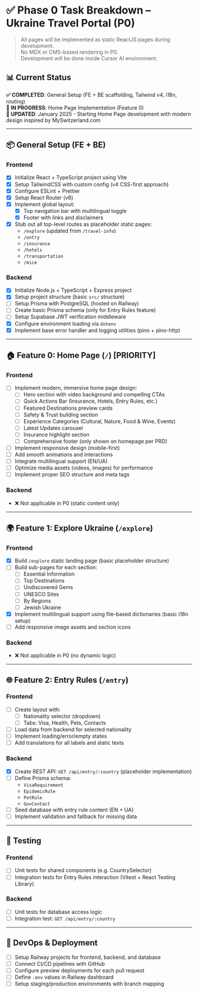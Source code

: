# ✅ Phase 0 Task Breakdown – Ukraine Travel Portal (P0)

> All pages will be implemented as static ReactJS pages during development.  
> No MDX or CMS-based rendering in P0.  
> Development will be done inside Cursor AI environment.

## 📊 Current Status
**✅ COMPLETED**: General Setup (FE + BE scaffolding, Tailwind v4, i18n, routing)  
**🚧 IN PROGRESS**: Home Page Implementation (Feature 0)  
**📅 UPDATED**: January 2025 - Starting Home Page development with modern design inspired by MySwitzerland.com

---

## 📦 General Setup (FE + BE)

### Frontend
- [x] Initialize React + TypeScript project using Vite
- [x] Setup TailwindCSS with custom config (v4 CSS-first approach)
- [x] Configure ESLint + Prettier
- [x] Setup React Router (v6)
- [x] Implement global layout:
  - [x] Top navigation bar with multilingual toggle
  - [x] Footer with links and disclaimers
- [x] Stub out all top-level routes as placeholder static pages:
  - `/explore` (updated from `/travel-info`)
  - `/entry`
  - `/insurance`
  - `/hotels`
  - `/transportation`
  - `/mice`

### Backend
- [x] Initialize Node.js + TypeScript + Express project
- [x] Setup project structure (basic `src/` structure)
- [ ] Setup Prisma with PostgreSQL (hosted on Railway)
- [ ] Create basic Prisma schema (only for Entry Rules feature)
- [ ] Setup Supabase JWT verification middleware
- [x] Configure environment loading via `dotenv`
- [x] Implement base error handler and logging utilities (pino + pino-http)

---

## 🏠 Feature 0: Home Page (`/`) **[PRIORITY]**

### Frontend
- [ ] Implement modern, immersive home page design:
  - [ ] Hero section with video background and compelling CTAs
  - [ ] Quick Actions Bar (Insurance, Hotels, Entry Rules, etc.)
  - [ ] Featured Destinations preview cards
  - [ ] Safety & Trust building section
  - [ ] Experience Categories (Cultural, Nature, Food & Wine, Events)
  - [ ] Latest Updates carousel
  - [ ] Insurance highlight section
  - [ ] Comprehensive footer (only shown on homepage per PRD)
- [ ] Implement responsive design (mobile-first)
- [ ] Add smooth animations and interactions
- [ ] Integrate multilingual support (EN/UA)
- [ ] Optimize media assets (videos, images) for performance
- [ ] Implement proper SEO structure and meta tags

### Backend
- ❌ Not applicable in P0 (static content only)

---

## 🌍 Feature 1: Explore Ukraine (`/explore`)

### Frontend
- [x] Build `/explore` static landing page (basic placeholder structure)
- [ ] Build sub-pages for each section:
  - [ ] Essential Information
  - [ ] Top Destinations
  - [ ] Undiscovered Gems
  - [ ] UNESCO Sites
  - [ ] By Regions
  - [ ] Jewish Ukraine
- [x] Implement multilingual support using file-based dictionaries (basic i18n setup)
- [ ] Add responsive image assets and section icons

### Backend
- ❌ Not applicable in P0 (no dynamic logic)

---

## 🌐 Feature 2: Entry Rules (`/entry`)

### Frontend
- [ ] Create layout with:
  - [ ] Nationality selector (dropdown)
  - [ ] Tabs: Visa, Health, Pets, Contacts
- [ ] Load data from backend for selected nationality
- [ ] Implement loading/error/empty states
- [ ] Add translations for all labels and static texts

### Backend
- [x] Create REST API: `GET /api/entry/:country` (placeholder implementation)
- [ ] Define Prisma schema:
  - `VisaRequirement`
  - `EpidemicRule`
  - `PetRule`
  - `GovContact`
- [ ] Seed database with entry rule content (EN + UA)
- [ ] Implement validation and fallback for missing data

---

## 🧪 Testing

### Frontend
- [ ] Unit tests for shared components (e.g. CountrySelector)
- [ ] Integration tests for Entry Rules interaction (Vitest + React Testing Library)

### Backend
- [ ] Unit tests for database access logic
- [ ] Integration test: `GET /api/entry/:country`

---

## 🚀 DevOps & Deployment

- [ ] Setup Railway projects for frontend, backend, and database
- [ ] Connect CI/CD pipelines with GitHub
- [ ] Configure preview deployments for each pull request
- [ ] Define `.env` values in Railway dashboard
- [ ] Setup staging/production environments with branch mapping
